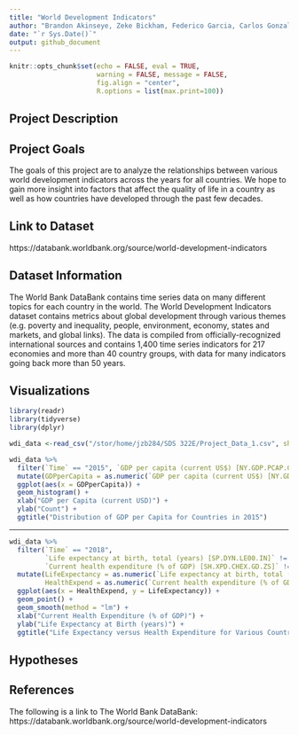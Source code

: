 ```yaml
---
title: "World Development Indicators"
author: "Brandon Akinseye, Zeke Bickham, Federico Garcia, Carlos Gonzalez, Gabriel Gray, Kevin Yu"
date: "`r Sys.Date()`"
output: github_document
---
```


```r
knitr::opts_chunk$set(echo = FALSE, eval = TRUE,  
                      warning = FALSE, message = FALSE, 
                      fig.align = "center",
                      R.options = list(max.print=100))
```

## Project Description


## Project Goals
The goals of this project are to analyze the relationships between various world development indicators across the years for all countries. We hope to gain more insight into factors that affect the quality of life in a country as well as how countries have developed through the past few decades.

## Link to Dataset
https://databank.worldbank.org/source/world-development-indicators

## Dataset Information
The World Bank DataBank contains time series data on many different topics for each country in the world. The World Development Indicators dataset contains metrics about global development through various themes (e.g. poverty and inequality, people, environment, economy, states and markets, and global links). The data is compiled from officially-recognized international sources and contains 1,400 time series indicators for 217 economies and more than 40 country groups, with data for many indicators going back more than 50 years.

## Visualizations

```r
library(readr)
library(tidyverse)
library(dplyr)

wdi_data <-read_csv("/stor/home/jzb284/SDS 322E/Project_Data_1.csv", show_col_types = FALSE)

wdi_data %>%
  filter(`Time` == "2015", `GDP per capita (current US$) [NY.GDP.PCAP.CD]` != "..") %>%
  mutate(GDPperCapita = as.numeric(`GDP per capita (current US$) [NY.GDP.PCAP.CD]`)) %>%
  ggplot(aes(x = GDPperCapita)) +
  geom_histogram() +
  xlab("GDP per Capita (current USD)") +
  ylab("Count") +
  ggtitle("Distribution of GDP per Capita for Countries in 2015")
```
---
```r
wdi_data %>%
  filter(`Time` == "2018",
         `Life expectancy at birth, total (years) [SP.DYN.LE00.IN]` != "..",
         `Current health expenditure (% of GDP) [SH.XPD.CHEX.GD.ZS]` != "..") %>%
  mutate(LifeExpectancy = as.numeric(`Life expectancy at birth, total (years) [SP.DYN.LE00.IN]`),
         HealthExpend = as.numeric(`Current health expenditure (% of GDP) [SH.XPD.CHEX.GD.ZS]`)) %>%
  ggplot(aes(x = HealthExpend, y = LifeExpectancy)) +
  geom_point() +
  geom_smooth(method = "lm") +
  xlab("Current Health Expenditure (% of GDP)") +
  ylab("Life Expectancy at Birth (years)") +
  ggtitle("Life Expectancy versus Health Expenditure for Various Countries in 2018")
```

## Hypotheses

## References

The following is a link to The World Bank DataBank:
https://databank.worldbank.org/source/world-development-indicators